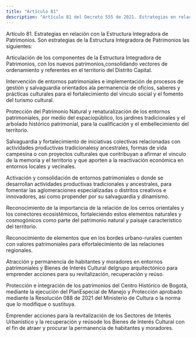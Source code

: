 ```yaml
---
title: "Artículo 81"
description: "Artículo 81 del Decreto 555 de 2021. Estrategias en relación con la Estructura Integradora de Patrimonios."
---
```


Artículo 81. Estrategias en relación con la Estructura Integradora de Patrimonios. Son estrategias de la Estructura Integradora de Patrimonios las siguientes:
 
Articulación de los componentes de la Estructura Integradora de Patrimonios, con los nuevos patrimonios,consolidando vectores de ordenamiento y referentes en el territorio del Distrito Capital.
 
Intervención de entornos patrimoniales e implementación de procesos de gestión y salvaguardia orientados ala permanencia de oficios, saberes y prácticas culturales para el fortalecimiento del vínculo social y el fomento del turismo cultural.
 
Protección del Patrimonio Natural y renaturalización de los entornos patrimoniales, por medio del espaciopúblico, los jardines tradicionales y el arbolado histórico patrimonial, para la cualificación y el embellecimiento del territorio.
 
Salvaguardia y fortalecimiento de iniciativas colectivas relacionadas con actividades productivas tradicionalesy ancestrales, formas de vida campesina o con proyectos culturales que contribuyan a afirmar el vínculo de la memoria y el territorio y que aporten a la reactivación económica en entornos locales y vecinales.
 
Activación y consolidación de entornos patrimoniales o donde se desarrollan actividades productivas tradicionales y ancestrales, para fomentar las aglomeraciones especializadas o distritos creativos e innovadores, así como propender por su salvaguardia y dinamismo.
 
Reconocimiento de la importancia de la relación de los cerros orientales y los conectores ecosistémicos, fortaleciendo estos elementos naturales y cosmogónicos como parte del patrimonio natural y paisaje característico del territorio.
 
Reconocimiento de elementos que en los bordes urbano-rurales cuenten con valores patrimoniales para elfortalecimiento de las relaciones regionales.
 
Atracción y permanencia de habitantes y moradores en entornos patrimoniales y Bienes de Interés Cultural delgrupo arquitectónico para emprender acciones para su revitalización, recuperación y reúso.
 
Protección e integración de los patrimonios del Centro Histórico de Bogotá, mediante la ejecución del PlanEspecial de Manejo y Protección aprobado mediante la Resolución 088 de 2021 del Ministerio de Cultura o la norma que lo modifique o sustituya.
 
Emprender acciones para la revitalización de los Sectores de Interés Urbanístico y la recuperación y reúsode los Bienes de Interés Cultural con el fin de atraer y procurar la permanencia de habitantes y moradores.